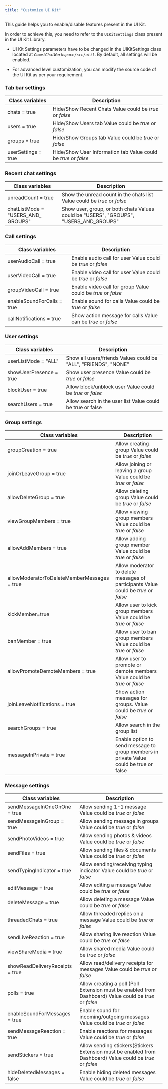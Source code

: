 ```yaml
---
title: "Customize UI Kit"
---
```


This guide helps you to enable/disable features present in the UI Kit.

In order to achieve this, you need to refer to the `UIKitSettings` class present in the UI Kit Library.

<Warning>

* UI Kit Settings parameters have to be changed in the UIKitSettings class located at *`CometChatWorkspace/src/util`*. By default, all settings will be enabled.

* For advanced level customization, you can modify the source code of the UI Kit as per your requirement.

</Warning>

### Tab bar settings

| Class variables     | Description                                                     |
| ------------------- | --------------------------------------------------------------- |
| chats = true        | Hide/Show Recent Chats Value could be *true* or *false*         |
| users = true        | Hide/Show Users tab Value could be *true* or *false*            |
| groups = true       | Hide/Show Groups tab Value could be *true* or *false*           |
| userSettings = true | Hide/Show User Information tab Value could be *true* or *false* |

### Recent chat settings

| Class variables                      | Description                                                                             |
| ------------------------------------ | --------------------------------------------------------------------------------------- |
| unreadCount = true                   | Show the unread count in the chats list Value could be *true* or *false*                |
| chatListMode = "USERS\_AND\_ GROUPS" | Show user, group, or both chats Values could be "USERS", "GROUPS", "USERS\_AND\_GROUPS" |

### Call settings

| Class variables            | Description                                                  |
| -------------------------- | ------------------------------------------------------------ |
| userAudioCall = true       | Enable audio call for user Value could be *true* or *false*  |
| userVideoCall = true       | Enable video call for user Value could be *true* or *false*  |
| groupVideoCall = true      | Enable video call for group Value could be *true* or *false* |
| enableSoundForCalls = true | Enable sound for calls Value could be *true* or *false*      |
| callNotifications = true   | Show action message for calls Value can be *true* or *false* |

### User settings

| Class variables         | Description                                                     |
| ----------------------- | --------------------------------------------------------------- |
| userListMode = "ALL"    | Show all users/friends Values could be "ALL", "FRIENDS", "NONE" |
| showUserPresence = true | Show user presence Value could be *true* or *false*             |
| blockUser = true        | Allow block/unblock user Value could be *true* or *false*       |
| searchUsers = true      | Allow search in the user list Value could be true or false      |

### Group settings

| Class variables                             | Description                                                                            |
| ------------------------------------------- | -------------------------------------------------------------------------------------- |
| groupCreation = true                        | Allow creating group Value could be *true* or *false*                                  |
| joinOrLeaveGroup = true                     | Allow joining or leaving a group Value could be *true* or *false*                      |
| allowDeleteGroup = true                     | Allow deleting group Value could be *true* or *false*                                  |
| viewGroupMembers = true                     | Allow viewing group members Value could be *true* or *false*                           |
| allowAddMembers = true                      | Allow adding group member Value could be *true* or *false*                             |
| allowModeratorToDeleteMemberMessages = true | Allow moderator to delete messages of participants Value could be *true* or *false*    |
| kickMember=true                             | Allow user to kick group members Value could be *true* or *false*                      |
| banMember = true                            | Allow user to ban group members Value could be *true* or *false*                       |
| allowPromoteDemoteMembers = true            | Allow user to promote or demote members Value could be *true* or *false*               |
| joinLeaveNotifications = true               | Show action messages for groups. Value could be *true* or *false*                      |
| searchGroups = true                         | Allow search in the group list                                                         |
| messageInPrivate = true                     | Enable option to send message to group members in private Value could be true or false |

### Message settings

| Class variables                 | Description                                                                                                |
| ------------------------------- | ---------------------------------------------------------------------------------------------------------- |
| sendMessageInOneOnOne = true    | Allow sending 1-1 message Value could be *true* or *false*                                                 |
| sendMessageInGroup = true       | Allow sending message in groups Value could be *true* or *false*                                           |
| sendPhotoVideos = true          | Allow sending photos & videos Value could be *true* or *false*                                             |
| sendFiles = true                | Allow sending files & documents Value could be *true* or *false*                                           |
| sendTypingIndicator = true      | Allow sending/receiving typing indicator Value could be *true* or *false*                                  |
| editMessage = true              | Allow editing a message Value could be *true* or *false*                                                   |
| deleteMessage = true            | Allow deleting a message Value could be *true* or *false*                                                  |
| threadedChats = true            | Allow threaded replies on a message Value could be *true* or *false*                                       |
| sendLiveReaction = true         | Allow sharing live reaction Value could be *true* or *false*                                               |
| viewShareMedia = true           | Allow shared media Value could be *true* or *false*                                                        |
| showReadDeliveryReceipts = true | Allow read/delivery receipts for messages Value could be *true* or *false*                                 |
| polls = true                    | Allow creating a poll (Poll Extension must be enabled from Dashboard) Value could be *true* or *false*     |
| enableSoundForMessages = true   | Enable sound for incoming/outgoing messages Value could be *true* or *false*                               |
| sendMessageReaction = true      | Enable reactions for messages Value could be *true* or *false*                                             |
| sendStickers = true             | Allow sending stickers(Stickers Extension must be enabled from Dashboard) Value could be *true* or *false* |
| hideDeletedMessages = false     | Enable hiding deleted messages Value could be *true* or *false*                                            |
